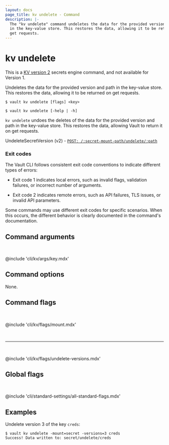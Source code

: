```yaml
---
layout: docs
page_title: kv undelete - Command
description: |-
  The "kv undelete" command undeletes the data for the provided version and path
  in the key-value store. This restores the data, allowing it to be returned on
  get requests.
---
```


# kv undelete

<Note>

This is a [KV version 2](/vault/docs/secrets/kv/kv-v2) secrets engine command,
and not available for Version 1.

</Note>

Undeletes the data for the provided version and path in the key-value store.
This restores the data, allowing it to be returned on get requests.

<CodeBlockConfig hideClipboard>

```shell-session
$ vault kv undelete [flags] <key>

$ vault kv undelete [-help | -h]
```

</CodeBlockConfig>

`kv undelete` undoes the deletes of the data for the provided version and path
in the key-value store. This restores the data, allowing Vault to return it on
get requests.

<Tip title="Related API endpoints">

UndeleteSecretVersion (v2) - [`POST: /:secret-mount-path/undelete/:path`](/vault/api-docs/secret/kv/kv-v2#undelete-secret-versions)

</Tip>

### Exit codes

The Vault CLI follows consistent exit code conventions to indicate different 
types of errors:

- Exit code 1 indicates local errors, such as invalid flags, validation 
  failures, or incorrect number of arguments.

- Exit code 2 indicates remote errors, such as API failures, TLS issues, or 
  invalid API parameters.

Some commands may use different exit codes for specific scenarios. When this 
occurs, the different behavior is clearly documented in the command's 
documentation.

## Command arguments

<br />

@include 'cli/kv/args/key.mdx'

## Command options

None.

## Command flags

<br />

@include 'cli/kv/flags/mount.mdx'

<br /><hr /><br />

@include 'cli/kv/flags/undelete-versions.mdx'

## Global flags

<br />

@include 'cli/standard-settings/all-standard-flags.mdx'

## Examples

Undelete version 3 of the key `creds`:

```shell-session
$ vault kv undelete -mount=secret -versions=3 creds
Success! Data written to: secret/undelete/creds
```
